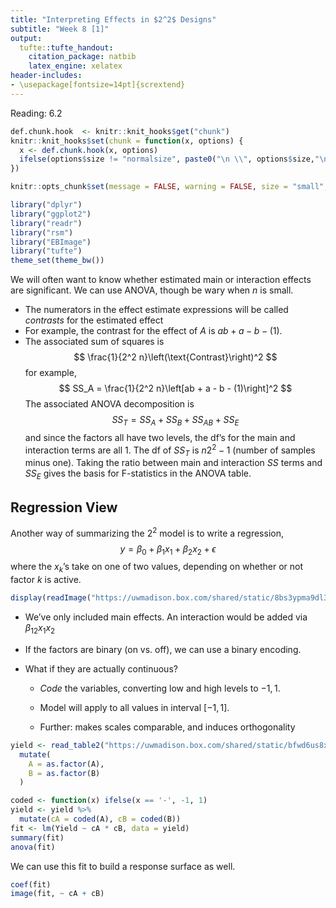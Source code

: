 ```yaml
---
title: "Interpreting Effects in $2^2$ Designs"
subtitle: "Week 8 [1]"
output:
  tufte::tufte_handout:
    citation_package: natbib
    latex_engine: xelatex
header-includes:
- \usepackage[fontsize=14pt]{scrextend}
---
```

Reading: 6.2

```r
def.chunk.hook  <- knitr::knit_hooks$get("chunk")
knitr::knit_hooks$set(chunk = function(x, options) {
  x <- def.chunk.hook(x, options)
  ifelse(options$size != "normalsize", paste0("\n \\", options$size,"\n\n", x, "\n\n \\normalsize"), x)
})

knitr::opts_chunk$set(message = FALSE, warning = FALSE, size = "small", echo = FALSE)
```

```r
library("dplyr")
library("ggplot2")
library("readr")
library("rsm")
library("EBImage")
library("tufte")
theme_set(theme_bw())
```

We will often want to know whether estimated main or interaction effects are
significant. We can use ANOVA, though be wary when $n$ is small.

* The numerators in the effect estimate expressions will be called _contrasts_
for the estimated effect
* For example, the contrast for the effect of $A$ is $ab + a - b -
\left(1\right)$.
* The associated sum of squares is
$$
\frac{1}{2^2 n}\left(\text{Contrast}\right)^2
$$
for example,
$$
SS_A = \frac{1}{2^2 n}\left[ab + a - b - (1)\right]^2
$$
The associated ANOVA decomposition is
$$
SS_T = SS_A + SS_B + SS_{AB} + SS_E
$$
and since the factors all have two levels, the df’s for the main and interaction
terms are all 1. The df of $SS_T$ is $n 2^2 - 1$ (number of samples minus one).
Taking the ratio between main and interaction $SS$ terms and $SS_E$ gives the
basis for F-statistics in the ANOVA table.

## Regression View

Another way of summarizing the $2^2$ model is to write a regression,
$$
y = \beta_0 + \beta_1 x_1 + \beta_2 x_2 + \epsilon
$$
where the $x_k$’s take on one of two values, depending on whether or not factor $k$ is active.

```r
display(readImage("https://uwmadison.box.com/shared/static/8bs3ypma9dl3mh7amnlnxrxb0sgnmxho.png"))
```

* We’ve only included main effects. An interaction would be added via $\beta_{12} x_{1}x_{2}$

* If the factors are binary (on vs. off), we can use a binary encoding. 

* What if they are actually continuous?

	* _Code_ the variables, converting low and high levels to ${-1, 1}$.
	
	* Model will apply to all values in interval $[-1, 1]$.
	
	* Further: makes scales comparable, and induces orthogonality
	
```r
yield <- read_table2("https://uwmadison.box.com/shared/static/bfwd6us8xsii4uelzftg1azu2f7z77mk.txt") %>%
  mutate(
    A = as.factor(A),
    B = as.factor(B)
  )
```
```r
coded <- function(x) ifelse(x == '-', -1, 1)
yield <- yield %>%
  mutate(cA = coded(A), cB = coded(B))
fit <- lm(Yield ~ cA * cB, data = yield)
summary(fit)
anova(fit)
```
	
We can use this fit to build a response surface as well.

```r
coef(fit)
image(fit, ~ cA + cB)
```
 

